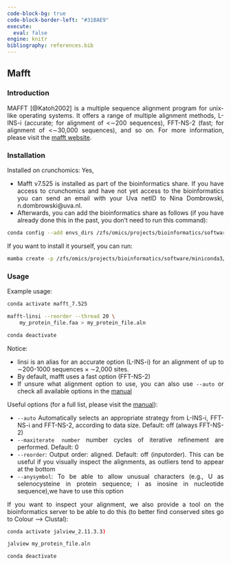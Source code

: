 ---
code-block-bg: true
code-block-border-left: "#31BAE9"
execute:
  eval: false
engine: knitr
bibliography: references.bib
---

<div style="text-align: justify">

## Mafft

### Introduction

MAFFT [@Katoh2002] is a multiple sequence alignment program for unix-like operating systems. It offers a range of multiple alignment methods, L-INS-i (accurate; for alignment of \<∼200 sequences), FFT-NS-2 (fast; for alignment of \<∼30,000 sequences), and so on. For more information, please visit the [mafft website](https://mafft.cbrc.jp/alignment/software/).

### Installation

Installed on crunchomics: Yes,

-   Mafft v7.525 is installed as part of the bioinformatics share. If you have access to crunchomics and have not yet access to the bioinformatics you can send an email with your Uva netID to Nina Dombrowski, n.dombrowski\@uva.nl.
-   Afterwards, you can add the bioinformatics share as follows (if you have already done this in the past, you don't need to run this command):

```{bash}
conda config --add envs_dirs /zfs/omics/projects/bioinformatics/software/miniconda3/envs/
```

If you want to install it yourself, you can run:

```{bash}
mamba create -p /zfs/omics/projects/bioinformatics/software/miniconda3/envs/mafft -c bioconda mafft

```

### Usage

Example usage:

```{bash}
conda activate mafft_7.525

mafft-linsi --reorder --thread 20 \
    my_protein_file.faa > my_protein_file.aln

conda deactivate
```

Notice:

- linsi is an alias for an accurate option (L-INS-i) for an alignment of up to ∼200-1000 sequences × ∼2,000 sites. 
- By default, mafft uses a fast option (FFT-NS-2)
- If unsure what alignment option to use, you can also use `--auto` or check all available options in the [manual](https://mafft.cbrc.jp/alignment/software/manual/manual.html) 

Useful options (for a full list, please visit the [manual](https://mafft.cbrc.jp/alignment/software/manual/manual.html)):

-  `--auto `   Automatically selects an appropriate strategy from L-INS-i, FFT-NS-i and FFT-NS-2, according to data size. Default: off (always FFT-NS-2)  
-  `--maxiterate number `   number cycles of iterative refinement are performed. Default: 0 
-   `--reorder`:    Output order: aligned. Default: off (inputorder). This can be useful if you visually inspect the alignments, as outliers tend to appear at the bottom
-   `--anysymbol`: To be able to allow unusual characters (e.g., U as selenocysteine in protein sequence; i as inosine in nucleotide sequence),we have to use this option


If you want to inspect your alignment, we also provide a tool on the bioinformatics server to be able to do this (to better find conserved sites go to Colour --> Clustal):

```{bash}
conda activate jalview_2.11.3.3)

jalview my_protein_file.aln

conda deactivate
```
